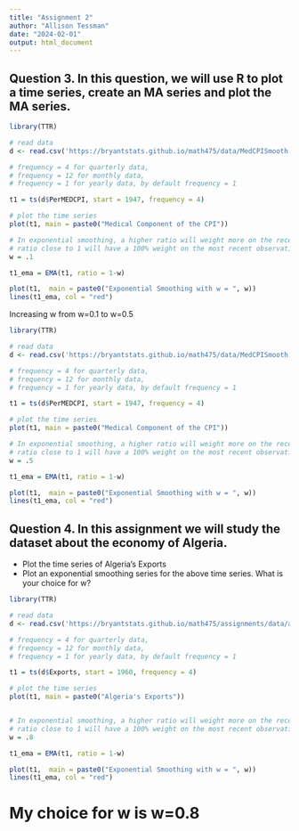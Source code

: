 ```yaml
---
title: "Assignment 2"
author: "Allison Tessman"
date: "2024-02-01"
output: html_document
---
```


## Question 3. In this question, we will use R to plot a time series, create an MA series and plot the MA series.

```r
library(TTR)

# read data
d <- read.csv('https://bryantstats.github.io/math475/data/MedCPISmooth.csv')

# frequency = 4 for quarterly data, 
# frequency = 12 for monthly data, 
# frequency = 1 for yearly data, by default frequency = 1

t1 = ts(d$PerMEDCPI, start = 1947, frequency = 4)

# plot the time series
plot(t1, main = paste0("Medical Component of the CPI"))

# In exponential smoothing, a higher ratio will weight more on the recent observation, 
# ratio close to 1 will have a 100% weight on the most recent observation
w = .1

t1_ema = EMA(t1, ratio = 1-w)

plot(t1,  main = paste0("Exponential Smoothing with w = ", w))
lines(t1_ema, col = "red")
```

Increasing w from w=0.1 to w=0.5

```r
library(TTR)

# read data
d <- read.csv('https://bryantstats.github.io/math475/data/MedCPISmooth.csv')

# frequency = 4 for quarterly data, 
# frequency = 12 for monthly data, 
# frequency = 1 for yearly data, by default frequency = 1

t1 = ts(d$PerMEDCPI, start = 1947, frequency = 4)

# plot the time series
plot(t1, main = paste0("Medical Component of the CPI"))

# In exponential smoothing, a higher ratio will weight more on the recent observation, 
# ratio close to 1 will have a 100% weight on the most recent observation
w = .5

t1_ema = EMA(t1, ratio = 1-w)

plot(t1,  main = paste0("Exponential Smoothing with w = ", w))
lines(t1_ema, col = "red")
```


## Question 4. In this assignment we will study the dataset about the economy of Algeria.

- Plot the time series of Algeria’s Exports
- Plot an exponential smoothing series for the above time series. What is your choice for w?

```r
library(TTR)

# read data
d <- read.csv('https://bryantstats.github.io/math475/assignments/data/algeria_economy.csv')

# frequency = 4 for quarterly data, 
# frequency = 12 for monthly data, 
# frequency = 1 for yearly data, by default frequency = 1

t1 = ts(d$Exports, start = 1960, frequency = 4)

# plot the time series
plot(t1, main = paste0("Algeria's Exports"))


# In exponential smoothing, a higher ratio will weight more on the recent observation, 
# ratio close to 1 will have a 100% weight on the most recent observation
w = .8

t1_ema = EMA(t1, ratio = 1-w)

plot(t1,  main = paste0("Exponential Smoothing with w = ", w))
lines(t1_ema, col = "red")
```
# My choice for w is w=0.8






